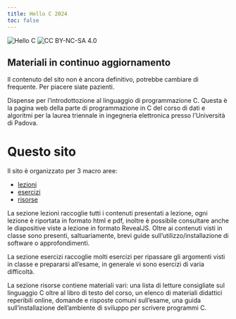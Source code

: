 ```yaml
---
title: Hello C 2024
toc: false
---
```


![Hello C](https://img.shields.io/badge/Course-Introduction%20to%20C-blue)
![CC BY-NC-SA 4.0](https://img.shields.io/badge/license-CC%20BY--NC--SA%204.0-green)

::: {.callout-warning}
## Materiali in continuo aggiornamento
Il contenuto del sito non è ancora definitivo, potrebbe cambiare di frequente. Per piacere siate pazienti.
:::

Dispense per l'introdottozione al linguaggio di programmazione C.
Questa è la pagina web della parte di programmazione in C del corso di dati e algoritmi per la laurea triennale in ingegneria elettronica presso l'Università di Padova.

# Questo sito

Il sito è organizzato per 3 macro aree:

- [lezioni](lessons.qmd)
- [esercizi](exercises.qmd)
- [risorse](resources.qmd)

La sezione lezioni raccoglie tutti i contenuti presentati a lezione, ogni lezione è riportata in formato html e pdf, inoltre è possibile consultare anche le diapositive viste a lezione in formato RevealJS. Oltre ai contenuti visti in classe sono presenti, saltuariamente, brevi guide sull'utilizzo/installazione di software o approfondimenti.

La sezione esercizi raccoglie molti esercizi per ripassare gli argomenti visti in classe e prepararsi all'esame, in generale vi sono esercizi di varia difficoltà.

La sezione risorse contiene materiali vari: una lista di letture consigliate sul linguaggio C oltre al libro di testo del corso, un elenco di materiali didattici reperibili online, domande e risposte comuni sull'esame, una guida sull'installazione dell'ambiente di sviluppo per scrivere programmi C.

<!-- # Programma del corso

Di seguito il programma del corso, tutti gli argomenti elencati potranno essere inclusi negli esercizi d'esame.

1. Basi di C
    - Introduzione al linguaggio C
    - Struttura di un programma
    - compilatore gcc
2. Sintassi del linguaggio
    - Tipi di dato di base
    - Operatori (precedenza e associatività)
    - Strutture di controllo (if-else, switch, for, while)
    - Funzioni
    - Ricorsione
3. Array, puntatori e stringhe
    - Array
    - Puntatori
    - stringhe e funzioni di libreria
    - operatori di indirizzamento ( & e * )
    - allocazione dinamica di memoria
4. Strutture dati
    - struct
    - union
    - typedef
    - liste concatenate -->
